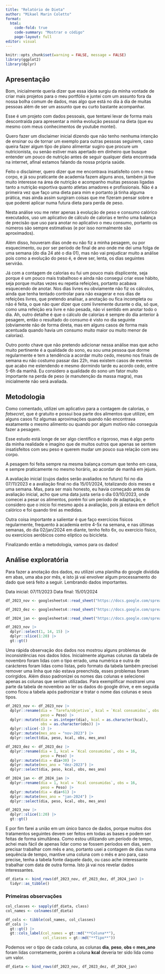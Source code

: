 ```yaml
---
title: "Relatório de Dieta"
author: "Mikael Marin Coletto"
format: 
  html:
    code-fold: true
    code-summary: "Mostrar o código"
    page-layout: full
editor: visual
---
```



```r
knitr::opts_chunk$set(warning = FALSE, message = FALSE) 
library(ggplot2)
library(dplyr)
```

## Apresentação

Bom, inicialmente queria dizer que essa ideia surgiu da minha vontade de criar mais projetos para o meu portfólio e juntei com um assunto fora da nossa bolha comum de dados, mas algo que está no dia à dia de muitas pessoas além de ser um assunto que eu curto bastante acompanhar.

Esse é um projeto com dados pessoais, que tentarei levar de forma mais descontraída para apresentar a minha evolução pessoal na dieta (que eu mesmo com meus conhecimentos de youtube montei). 

Quero fazer um disclaimer inicial dizendo que não tenho nenhuma intenção de ensinar ou de tornar um exemplo para outras pessoas seguirem, caso queira fazer algum tipo de plano alimentar sugiro que procure um nutricionista, ou senão estiver mais apertado em dinheiro que busque entender um pouco de nutrição antes de seguir qualquer dieta encontrada na internet, afinal estamos falando da nossa própria saúde.

Feito o disclaimer, quero dizer que me encontrava insatisfeito com o meu corpo, e já sou praticante de academia fazem alguns anos, também já tive muito interesse na área de nutrição e acompanho muitas pessoas ligadas tanto a nutrição esportiva quanto atletas amadores e profissionais. Não é a primeira vez que faço uma dieta para mim e portanto já tinha alguma prática, mas ainda assim surgiram coisas que me fizeram pensar sobre e que poderei aplicar numa futura dieta para perda de peso.

Nesta análise vou me reter apenas à evolução de peso e consumo calórico executados, uso um aplicativo de cálculo de calorias e tenho uma balança de precisão que uso para anotar no aplicativo o meu consumo, portanto os números são sempre estimativas (e por isso normalmente são aproximados).

Além disso, houveram dias onde eu não fiz a minha pesagem, ou por esquecimento, ou por ser período de final de ano onde me dei uma folga de uma semana (do dia 24 até o dia 01), mas não vai prejudicar muito a análise pois como a evolução do peso é, e deve ser, lenta, os dias seguintes servirão.

Já com a contagem de calorias eu fui um pouco mais displicente, seja porque é um pouco mais trabalhoso e ainda não consegui criar esse hábito, seja porque muitas vezes eu repetia refeições, portanto acabava esquecendo de anotar. Nos dias livres eu obviamente não fiz os cálculos, ainda que tenha tentado controlar para não exagerar e nos dias de refeições livres, que pretendo analisar, a anotação ou fica incompleta ou não é feita, o que não quer dizer que comi livremente durante o dia, só que, como uma refeição era livre e não pesada, não vi sentido em anotar todo o dia. Ah, outro detalhe é que o cálculo de calorias é sempre do dia anterior à pesagem, então o resultado do consumo é visto no dia seguinte (obviamente não de forma direta, mas em alguns casos de forma mais acentuada quando havia um consumo muito maior ou muito menor de calorias).

Outro ponto chave que não pretendo adicionar nessa análise mas que acho muito pertinente é a qualidade do sono, eu sou uma pessoa que dorme regularmente e tem a tendência a acordar muito cedo, mesmo nos finais de semana eu não costumo passar das 22h, mas existem casos de eventos que acabo me estendendo e mesmo dormindo tarde eu acordo cedo, entre 5-6h da manhã. Eu considero a qualidade do sono um fator muito importante na perda de peso (e manutenção da massa magra), mas inicialmente não será avaliada.

## Metodologia

Como comentado, utilizei um aplicativo para a contagem de calorias, o *fatsecret*, que é gratuito e possui boa parte dos alimentos que utilizei, em alguns casos fiz algumas aproximações quando não encontrava exatamente o mesmo alimento ou quando por algum motivo não conseguia fazer a pesagem.

Esse estudo está longe de ser algo científico e rigoroso, mas é algo perto da minha realidade e imagino que de muitos outros que apenas se sentem insatisfeitos com seu peso e querem mudar um pouco sua relação com seu corpo.

A pesagem foi feita sempre na mesma balança comum que tenho em casa, e sempre praticamente no mesmo horário, ao acordar de manhã em jejum.

A avaliação inicial (cujos dados serão avaliados no futuro) foi no dia 07/11/2023 e a avaliação final no dia 15/01/2024, totalizando dois meses e uma semana.
Mas, para ser mais honesto, eu havia começado antes da avaliação inicial, acho que uma data justa seria o dia 03/10/2023, onde comecei a pesar os alimentos, porém foi um período de adaptação, e considero que o início foi mesmo após a avaliação, pois já estava em déficit calórico e foi quando tirei as medidas.

Outra coisa importante a salientar é que faço exercícios físicos regularmente, frequento à academia entre 4-5x na semana, e nas últimas semanas, do dia 02/jan/2024 em diante, tenho feito 6x, ou exercício físico, ou exercícios aeróbicos como elíptico ou bicicleta.

Finalizando então a metodologia, vamos para os dados!

## Análise exploratória

Para fazer a anotação dos dados, eu utilizei uma planilha do google dividida em abas, uma aba por mês, e isto já vai envolver algum processamento do dado que será feito a seguir.
Lembrando dados importantes.

Data inicial: 07/11/2023
Data final: 15/01/2024

```r
df_2023_nov <- googlesheets4::read_sheet("https://docs.google.com/spreadsheets/d/1txp3AiJhJRWTxjZikS4RVI191nxOG_BTkoawITC3hrU/edit?pli=1#gid=1352677891", sheet = "2023-Novembro") 

df_2023_dez <- googlesheets4::read_sheet("https://docs.google.com/spreadsheets/d/1txp3AiJhJRWTxjZikS4RVI191nxOG_BTkoawITC3hrU/edit?pli=1#gid=1352677891", sheet = "2023-Dezembro")

df_2024_jan <- googlesheets4::read_sheet("https://docs.google.com/spreadsheets/d/1txp3AiJhJRWTxjZikS4RVI191nxOG_BTkoawITC3hrU/edit?pli=1#gid=1352677891", sheet = "2023-Dezembro")

df_2023_nov |> 
  dplyr::select(1, 14, 15) |> 
  dplyr::slice(1:20) |> 
  gt::gt()

```

Uma rápida observação dos dados nos mostrou alguns problemas de inconsistências nos dados lidos.
Inicialmente algumas colunas da tabela de novembro foram lidas com o tipo errado, uma numérica e outra de carácteres foram lidas como listas, pelo formato da tabela também precisei remover uma linha que não estava preenchida, esses problemas foram corirgidos. Além disso padronizei os nomes das colunas e selecionei apenas as colunas que seriam utilizadas.
Para exemplificar mostrarei uma parte da tabela de novembro ao ler os dados do google drive, e em seguida como ficou a tabela após padronizar e tratar o nome das colunas e seus tipos.

```r
df_2023_nov <- df_2023_nov |>
  dplyr::rename(dia = `Tarefa/objetivo`, kcal = `Kcal consumidas`, obs = 16,
                peso = Peso) |> 
  dplyr::mutate(dia = as.integer(dia), kcal = as.character(kcal),
                obs = as.character(obs)) |> 
  dplyr::slice(-1) |> 
  dplyr::mutate(mes_ano = "nov-2023") |> 
  dplyr::select(dia, peso, kcal, obs, mes_ano)

df_2023_dez <- df_2023_dez |> 
  dplyr::rename(dia = 1, kcal = `Kcal consumidas`, obs = 16,
                peso = Peso) |>
  dplyr::mutate(dia = dia+30) |> 
  dplyr::mutate(mes_ano = "dez-2023") |> 
  dplyr::select(dia, peso, kcal, obs, mes_ano)

df_2024_jan <- df_2024_jan |> 
  dplyr::rename(dia = 1, kcal = `Kcal consumidas`, obs = 16,
                peso = Peso) |>
  dplyr::mutate(dia = dia+61) |> 
  dplyr::mutate(mes_ano = "jan-2024") |> 
  dplyr::select(dia, peso, kcal, obs, mes_ano)

df_2023_nov |> 
  dplyr::slice(1:20) |> 
  gt::gt()

```

E por fim farei a união em um único banco de dados, porque muitos dos tratamentos seguintes devem ser feitos em todas as bases e podem ser feitas de forma simultânea. Como estou utilizando um período de tempo, achei mais fácil de apenas lidar como se fossem períodos em dias, sem precisar trabalhar com mês e ano, portanto usei a contagem de dias numa sequência de tempo, mantive uma coluna com o mês e ano para, caso precise, tenha a tabela fonte daquele dado, ou caso ache interessante trabalhar com data de outra forma.
Isto já vai nos revelar dados interessantes.

```r
df_dieta <- bind_rows(df_2023_nov, df_2023_dez, df_2024_jan) |> 
  tidyr::as_tibble()
```

### Primeiras observações

```r
col_classes <- sapply(df_dieta, class)
col_names <- colnames(df_dieta)

df_cols <- tibble(col_names, col_classes)
df_cols |> 
  gt::gt() |> 
  gt::cols_label(col_names = gt::md("**Coluna**"),
                 col_classes = gt::md("**Tipo**"))

```

Podemos ver o tipo de cada coluna, as colunas **dia**, **peso**, **obs** e **mes_ano** foram lidas corretamente, porém a coluna **kcal** deveria ter sido lida como um valor.


```r
df_dieta <- bind_rows(df_2023_nov, df_2023_dez, df_2024_jan)
```

